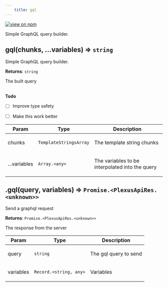 ```yaml
--- 
	title: gql 
--- 
```


[![view on npm](http://img.shields.io/npm/v/@plexusjs/core.svg)](https://www.npmjs.org/package/@plexusjs/core)

Simple GraphQL query builder.

<a name="gql"></a>

## gql(chunks, ...variables) ⇒ <code>string</code>
<p>Simple GraphQL query builder.</p>

**Returns**: <code>string</code> <p>The built query</p>  
**Todo**

- [ ] Improve type safety
- [ ] Make this work better


| Param | Type | Description |
| --- | --- | --- |
| chunks | <code>TemplateStringsArray</code> | <p>The template string chunks</p> |
| ...variables | <code>Array.&lt;any&gt;</code> | <p>The variables to be interpolated into the query</p> |

<a name="ApiInstance+gql"></a>

## .gql(query, variables) ⇒ <code>Promise.&lt;PlexusApiRes.&lt;unknown&gt;&gt;</code>
<p>Send a graphql request</p>

**Returns**: <code>Promise.&lt;PlexusApiRes.&lt;unknown&gt;&gt;</code> <p>The response from the server</p>  

| Param | Type | Description |
| --- | --- | --- |
| query | <code>string</code> | <p>The gql query to send</p> |
| variables | <code>Record.&lt;string, any&gt;</code> | <p>Variables</p> |


